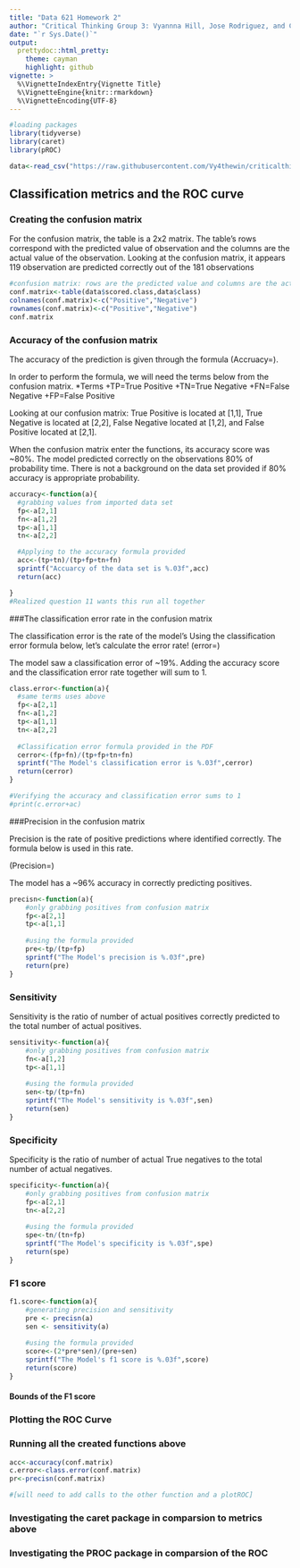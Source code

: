 ---
title: "Data 621 Homework 2"
author: "Critical Thinking Group 3: Vyannna Hill, Jose Rodriguez, and Christian Uriostegui"
date: "`r Sys.Date()`"
output:
  prettydoc::html_pretty:
    theme: cayman
    highlight: github
vignette: >
  %\VignetteIndexEntry{Vignette Title}
  %\VignetteEngine{knitr::rmarkdown}
  %\VignetteEncoding{UTF-8}
---

```{r message=FALSE, warning=FALSE, include=FALSE}
#loading packages
library(tidyverse)
library(caret)
library(pROC)

data<-read_csv("https://raw.githubusercontent.com/Vy4thewin/criticalthinking3/main/classification-output-data.csv",col_select=c("class","scored.class","scored.probability"))

```

## Classification metrics and the ROC curve

### Creating the confusion matrix

For the confusion matrix, the table is a 2x2 matrix. The table's rows correspond with the predicted value of observation and the columns are the actual value of the observation. Looking at the confusion matrix, it appears 119 observation are predicted correctly out of the 181 observations

```{r message=FALSE, warning=FALSE}
#confusion matrix: rows are the predicted value and columns are the actual values
conf.matrix<-table(data$scored.class,data$class)
colnames(conf.matrix)<-c("Positive","Negative")
rownames(conf.matrix)<-c("Positive","Negative")
conf.matrix
```


### Accuracy of the confusion matrix

The accuracy of the prediction is given through the formula
\(Accruacy=\frac{TP+TN}{TP+FP+TN+FN}\).

In order to perform the formula, we will need the terms below from the confusion matrix.
*Terms
  +TP=True Positive
  +TN=True Negative
  +FN=False Negative
  +FP=False Positive
  
Looking at our confusion matrix: True Positive is located at [1,1], True Negative is located at [2,2], False Negative located at [1,2], and False Positive located at [2,1].

When the confusion matrix enter the functions, its accuracy score was ~80%. The model predicted correctly on the observations 80% of probability time. There is not a background on the data set provided if 80% accuracy is appropriate probability.

```{r echo=TRUE, message=FALSE, warning=FALSE}
accuracy<-function(a){
  #grabbing values from imported data set
  fp<-a[2,1]
  fn<-a[1,2]
  tp<-a[1,1]
  tn<-a[2,2]  

  #Applying to the accuracy formula provided
  acc<-(tp+tn)/(tp+fp+tn+fn)
  sprintf("Accuarcy of the data set is %.03f",acc)
  return(acc)

}
#Realized question 11 wants this run all together
```

###The classification error rate in the confusion matrix

The classification error is the rate of the model's 
Using the classification error  formula below, let's calculate the error rate!
\(error=\frac{FP+FN}{TP+FP+TN+FN}\)

The model saw a classification error of ~19%. Adding the accuracy score and the classification error rate together will sum to 1.


```{r echo=TRUE, message=FALSE, warning=FALSE}
class.error<-function(a){
  #same terms uses above
  fp<-a[2,1]
  fn<-a[1,2]
  tp<-a[1,1]
  tn<-a[2,2] 
  
  #Classification error formula provided in the PDF
  cerror<-(fp+fn)/(tp+fp+tn+fn)
  sprintf("The Model's classification error is %.03f",cerror)
  return(cerror)
}

#Verifying the accuracy and classification error sums to 1
#print(c.error+ac)
```


###Precision in the confusion matrix

Precision is the rate of positive predictions where identified correctly. The formula below is used in this rate.

\(Precision=\frac{TP}{TP+FP}\)

The model has a ~96% accuracy in correctly predicting positives.

```{r echo=TRUE, message=FALSE, warning=FALSE}
precisn<-function(a){
    #only grabbing positives from confusion matrix
    fp<-a[2,1]
    tp<-a[1,1]
    
    #using the formula provided
    pre<-tp/(tp+fp)
    sprintf("The Model's precision is %.03f",pre)
    return(pre)
}
```

### Sensitivity
  
Sensitivity is the ratio of number of actual positives correctly predicted to the total number of actual positives.
  
```{r echo=TRUE, message=FALSE, warning=FALSE}
sensitivity<-function(a){
    #only grabbing positives from confusion matrix
    fn<-a[1,2]
    tp<-a[1,1]
    
    #using the formula provided
    sen<-tp/(tp+fn)
    sprintf("The Model's sensitivity is %.03f",sen)
    return(sen)
}

```


### Specificity 
  
Specificity is the ratio of number of actual True negatives to the total number of actual negatives.
  
```{r echo=TRUE, message=FALSE, warning=FALSE}
specificity<-function(a){
    #only grabbing positives from confusion matrix
    fp<-a[2,1]
    tn<-a[2,2]
    
    #using the formula provided
    spe<-tn/(tn+fp)
    sprintf("The Model's specificity is %.03f",spe)
    return(spe)
}

```

### F1 score
  
```{r echo=TRUE, message=FALSE, warning=FALSE}
f1.score<-function(a){
    #generating precision and sensitivity
    pre <- precisn(a)
    sen <- sensitivity(a)
    
    #using the formula provided
    score<-(2*pre*sen)/(pre+sen)
    sprintf("The Model's f1 score is %.03f",score)
    return(score)
}

```

#### Bounds of the F1 score


### Plotting the ROC Curve

### Running all the created functions above

```{r}
acc<-accuracy(conf.matrix)
c.error<-class.error(conf.matrix)
pr<-precisn(conf.matrix)

#[will need to add calls to the other function and a plotROC]


```

### Investigating the caret package in comparsion to metrics above

### Investigating the PROC package in comparsion of the ROC
